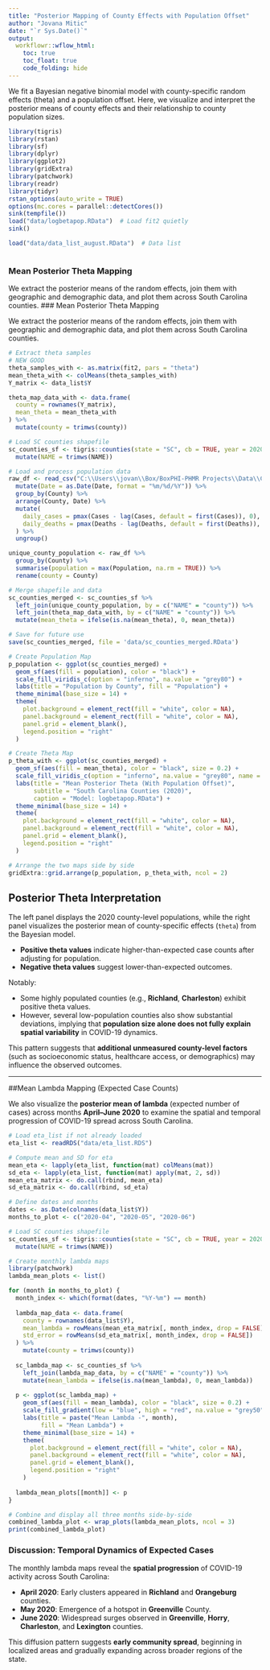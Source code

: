 ```yaml
---
title: "Posterior Mapping of County Effects with Population Offset"
author: "Jovana Mitic"
date: "`r Sys.Date()`"
output:
  workflowr::wflow_html:
    toc: true
    toc_float: true
    code_folding: hide
---
```

We fit a Bayesian negative binomial model with county-specific random effects (theta) and a population offset. Here, we visualize and interpret the posterior means of county effects and their relationship to county population sizes.
```r
library(tigris)
library(rstan)
library(sf)
library(dplyr)
library(ggplot2)
library(gridExtra)
library(patchwork)
library(readr)
library(tidyr)
rstan_options(auto_write = TRUE)
options(mc.cores = parallel::detectCores())
sink(tempfile())  
load("data/logbetapop.RData")  # Load fit2 quietly
sink()  

load("data/data_list_august.RData")  # Data list



```

### Mean Posterior Theta Mapping
We extract the posterior means of the random effects, join them with geographic and demographic data, and plot them across South Carolina counties.
### Mean Posterior Theta Mapping

We extract the posterior means of the random effects, join them with geographic and demographic data, and plot them across South Carolina counties.

```r

# Extract theta samples
# NEW GOOD
theta_samples_with <- as.matrix(fit2, pars = "theta")
mean_theta_with <- colMeans(theta_samples_with)
Y_matrix <- data_list$Y

theta_map_data_with <- data.frame(
  county = rownames(Y_matrix),
  mean_theta = mean_theta_with
) %>%
  mutate(county = trimws(county))

# Load SC counties shapefile
sc_counties_sf <- tigris::counties(state = "SC", cb = TRUE, year = 2020, class = "sf") %>%
  mutate(NAME = trimws(NAME))

# Load and process population data
raw_df <- read_csv("C:\\Users\\jovan\\Box/BoxPHI-PHMR Projects\\Data\\Community Data\\SC County Data\\SC_covid_data_county.csv") %>%
  mutate(Date = as.Date(Date, format = "%m/%d/%Y")) %>%
  group_by(County) %>%
  arrange(County, Date) %>%
  mutate(
    daily_cases = pmax(Cases - lag(Cases, default = first(Cases)), 0),
    daily_deaths = pmax(Deaths - lag(Deaths, default = first(Deaths)), 0)
  ) %>%
  ungroup()

unique_county_population <- raw_df %>%
  group_by(County) %>%
  summarise(population = max(Population, na.rm = TRUE)) %>%
  rename(county = County)

# Merge shapefile and data
sc_counties_merged <- sc_counties_sf %>%
  left_join(unique_county_population, by = c("NAME" = "county")) %>%
  left_join(theta_map_data_with, by = c("NAME" = "county")) %>%
  mutate(mean_theta = ifelse(is.na(mean_theta), 0, mean_theta))

# Save for future use
save(sc_counties_merged, file = 'data/sc_counties_merged.RData')

# Create Population Map
p_population <- ggplot(sc_counties_merged) +
  geom_sf(aes(fill = population), color = "black") +
  scale_fill_viridis_c(option = "inferno", na.value = "grey80") +
  labs(title = "Population by County", fill = "Population") +
  theme_minimal(base_size = 14) +
  theme(
    plot.background = element_rect(fill = "white", color = NA),
    panel.background = element_rect(fill = "white", color = NA),
    panel.grid = element_blank(),
    legend.position = "right"
  )

# Create Theta Map
p_theta_with <- ggplot(sc_counties_merged) +
  geom_sf(aes(fill = mean_theta), color = "black", size = 0.2) +
  scale_fill_viridis_c(option = "inferno", na.value = "grey80", name = "Mean Theta") +
  labs(title = "Mean Posterior Theta (With Population Offset)",
       subtitle = "South Carolina Counties (2020)",
       caption = "Model: logbetapop.RData") +
  theme_minimal(base_size = 14) +
  theme(
    plot.background = element_rect(fill = "white", color = NA),
    panel.background = element_rect(fill = "white", color = NA),
    panel.grid = element_blank(),
    legend.position = "right"
  )

# Arrange the two maps side by side
gridExtra::grid.arrange(p_population, p_theta_with, ncol = 2)
```

## Posterior Theta Interpretation

The left panel displays the 2020 county-level populations, while the right panel visualizes the posterior mean of county-specific effects (`theta`) from the Bayesian model.

- **Positive theta values** indicate higher-than-expected case counts after adjusting for population.
- **Negative theta values** suggest lower-than-expected outcomes.

Notably:

- Some highly populated counties (e.g., **Richland**, **Charleston**) exhibit positive theta values.
- However, several low-population counties also show substantial deviations, implying that **population size alone does not fully explain spatial variability** in COVID-19 dynamics.

This pattern suggests that **additional unmeasured county-level factors** (such as socioeconomic status, healthcare access, or demographics) may influence the observed outcomes.

---

##Mean Lambda Mapping (Expected Case Counts)

We also visualize the **posterior mean of lambda** (expected number of cases) across months **April–June 2020** to examine the spatial and temporal progression of COVID-19 spread across South Carolina.

```r
# Load eta_list if not already loaded
eta_list <- readRDS("data/eta_list.RDS")

# Compute mean and SD for eta
mean_eta <- lapply(eta_list, function(mat) colMeans(mat))
sd_eta <- lapply(eta_list, function(mat) apply(mat, 2, sd))
mean_eta_matrix <- do.call(rbind, mean_eta)
sd_eta_matrix <- do.call(rbind, sd_eta)

# Define dates and months
dates <- as.Date(colnames(data_list$Y))
months_to_plot <- c("2020-04", "2020-05", "2020-06")

# Load SC counties shapefile
sc_counties_sf <- tigris::counties(state = "SC", cb = TRUE, year = 2020, class = "sf") %>%
  mutate(NAME = trimws(NAME))

# Create monthly lambda maps
library(patchwork)
lambda_mean_plots <- list()

for (month in months_to_plot) {
  month_index <- which(format(dates, "%Y-%m") == month)
  
  lambda_map_data <- data.frame(
    county = rownames(data_list$Y),
    mean_lambda = rowMeans(mean_eta_matrix[, month_index, drop = FALSE]),
    std_error = rowMeans(sd_eta_matrix[, month_index, drop = FALSE])
  ) %>%
    mutate(county = trimws(county))
  
  sc_lambda_map <- sc_counties_sf %>%
    left_join(lambda_map_data, by = c("NAME" = "county")) %>%
    mutate(mean_lambda = ifelse(is.na(mean_lambda), 0, mean_lambda))
  
  p <- ggplot(sc_lambda_map) +
    geom_sf(aes(fill = mean_lambda), color = "black", size = 0.2) +
    scale_fill_gradient(low = "blue", high = "red", na.value = "grey50") +
    labs(title = paste("Mean Lambda -", month),
         fill = "Mean Lambda") +
    theme_minimal(base_size = 14) +
    theme(
      plot.background = element_rect(fill = "white", color = NA),
      panel.background = element_rect(fill = "white", color = NA),
      panel.grid = element_blank(),
      legend.position = "right"
    )
  
  lambda_mean_plots[[month]] <- p
}

# Combine and display all three months side-by-side
combined_lambda_plot <- wrap_plots(lambda_mean_plots, ncol = 3)
print(combined_lambda_plot)
```


### Discussion: Temporal Dynamics of Expected Cases

The monthly lambda maps reveal the **spatial progression** of COVID-19 activity across South Carolina:

- **April 2020**: Early clusters appeared in **Richland** and **Orangeburg** counties.
- **May 2020**: Emergence of a hotspot in **Greenville** County.
- **June 2020**: Widespread surges observed in **Greenville**, **Horry**, **Charleston**, and **Lexington** counties.

This diffusion pattern suggests **early community spread**, beginning in localized areas and gradually expanding across broader regions of the state.

